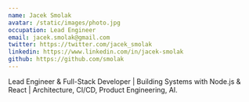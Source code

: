 ```yaml
---
name: Jacek Smolak
avatar: /static/images/photo.jpg
occupation: Lead Engineer
email: jacek.smolak@gmail.com
twitter: https://twitter.com/jacek_smolak
linkedin: https://www.linkedin.com/in/jacek-smolak
github: https://github.com/smolak
---
```


Lead Engineer & Full-Stack Developer | Building Systems with Node.js & React | Architecture, CI/CD, Product Engineering, AI.
